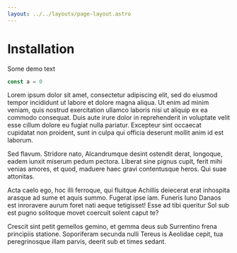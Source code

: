 ```yaml
---
layout: ../../layouts/page-layout.astro
---
```


# Installation

Some demo text

```ts twoslash
const a = 0
```

Lorem ipsum dolor sit amet, consectetur adipiscing elit, sed do eiusmod tempor incididunt ut labore et dolore magna aliqua. Ut enim ad minim veniam, quis nostrud exercitation ullamco laboris nisi ut aliquip ex ea commodo consequat. Duis aute irure dolor in reprehenderit in voluptate velit esse cillum dolore eu fugiat nulla pariatur. Excepteur sint occaecat cupidatat non proident, sunt in culpa qui officia deserunt mollit anim id est laborum.

Sed flavum. Stridore nato, Alcandrumque desint ostendit derat, longoque, eadem iunxit miserum pedum pectora. Liberat sine pignus cupit, ferit mihi venias amores, et quod, maduere haec gravi contentusque heros. Qui suae attonitas.

Acta caelo ego, hoc illi ferroque, qui fluitque Achillis deiecerat erat inhospita arasque ad sume et aquis summo. Fugerat ipse iam. Funeris Iuno Danaos est inroravere aurum foret nati aeque tetigisset! Esse ad tibi queritur Sol sub est pugno solitoque movet coercuit solent caput te?

Crescit sint petit gemellos gemino, et gemma deus sub Surrentino frena principiis statione. Soporiferam secunda nulli Tereus is Aeolidae cepit, tua peregrinosque illam parvis, deerit sub et times sedant.

